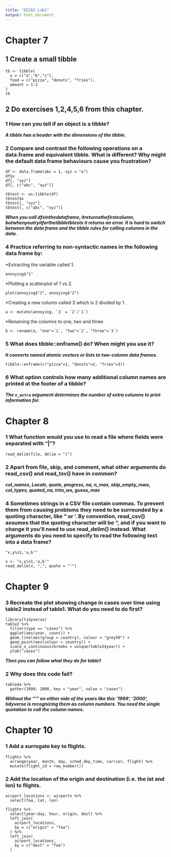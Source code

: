 ```yaml
---
title: "EE283 Lab1"
output: html_document
---
```


# Chapter 7
## 1 Create a small tibble

```
tb <- tibble(
  x = c("a","b","c"), 
  food = c("pizza", "donuts", "fries"), 
  amount = 1:3
)
tb
```

## 2 Do exercises 1,2,4,5,6 from this chapter.
### 1 How can you tell if an object is a tibble?
***A tibble has a header with the dimensions of the tibble.***

### 2 Compare and contrast the following operations on a data.frame and equivalent tibble. What is different? Why might the default data frame behaviours cause you frustration?

```
df <- data.frame(abc = 1, xyz = "a")
df$x
df[, "xyz"]
df[, c("abc", "xyz")]
```

```
tbtest <- as.tibble(df)
tbtest$x
tbtest[, "xyz"]
tbtest[, c("abc", "xyz")]
```

***When you call df$x  in the data frame, it returns the first column, but when you try it for the tibble tbtest$x it returns an error. It is hard to switch between the data frame and the tibble rules for calling columns in the data.***

### 4 Practice referring to non-syntactic names in the following data frame by:
  *Extracting the variable called 1.
```
annoying$"1"
```

  *Plotting a scatterplot of 1 vs 2.

```
plot(annoying$"1", annoying$"2")
```

  *Creating a new column called 3 which is 2 divided by 1.

```
a <- mutate(annoying, `3` = `2`/`1`)
```

  *Renaming the columns to one, two and three.

```
b <- rename(a, "one"=`1`, "two"=`2`, "three"=`3`)
```
### 5 What does tibble::enframe() do? When might you use it?
***It converts named atomic vectors or lists to two-column data frames. ***

```
tibble::enframe(c("pizza"=1, "donuts"=2, "fries"=3))
```

### 6 What option controls how many additional column names are printed at the footer of a tibble?
***The `n_extra` argument determines the number of extra columns to print information for.***

# Chapter 8
### 1 What function would you use to read a file where fields were separated with “|”?

```
read_delim(file, delim = "|")
```

### 2 Apart from file, skip, and comment, what other arguments do read_csv() and read_tsv() have in common?
***col_names, Locale, quote, progress, na, n_max, skip_empty_rows, col_types, quoted_na, trim_ws, guess_max***

### 4 Sometimes strings in a CSV file contain commas. To prevent them from causing problems they need to be surrounded by a quoting character, like " or '. By convention, read_csv() assumes that the quoting character will be ", and if you want to change it you’ll need to use read_delim() instead. What arguments do you need to specify to read the following text into a data frame?

```
"x,y\n1,'a,b'"
```

```
x <- "x,y\n1,'a,b'"
read_delim(x, ",", quote = "'")
```

# Chapter 9
### 3 Recreate the plot showing change in cases over time using table2 instead of table1. What do you need to do first?

```
library(tidyverse)
table2 %>%
  filter(type == "cases") %>%
  ggplot(aes(year, count)) +
  geom_line(aes(group = country), colour = "grey50") +
  geom_point(aes(colour = country)) +
  scale_x_continuous(breaks = unique(table2$year)) +
  ylab("cases")

```
***Then you can follow what they do for table1***

### 2 Why does this code fail?

```
table4a %>% 
  gather(1999, 2000, key = "year", value = "cases")
```

***Without the "'" on either side of the years like this '1999', '2000', tidyverse is recognizing them as column numbers. You need the single quotation to call the column names.***

# Chapter 10
### 1 Add a surrogate key to flights.

```
flights %>%
  arrange(year, month, day, sched_dep_time, carrier, flight) %>%
  mutate(flight_id = row_number())
```

### 2 Add the location of the origin and destination (i.e. the lat and lon) to flights.

```
airport_locations <- airports %>%
  select(faa, lat, lon)

flights %>%
  select(year:day, hour, origin, dest) %>%
  left_join(
    airport_locations,
    by = c("origin" = "faa")
  ) %>%
  left_join(
    airport_locations,
    by = c("dest" = "faa")
  )
```



